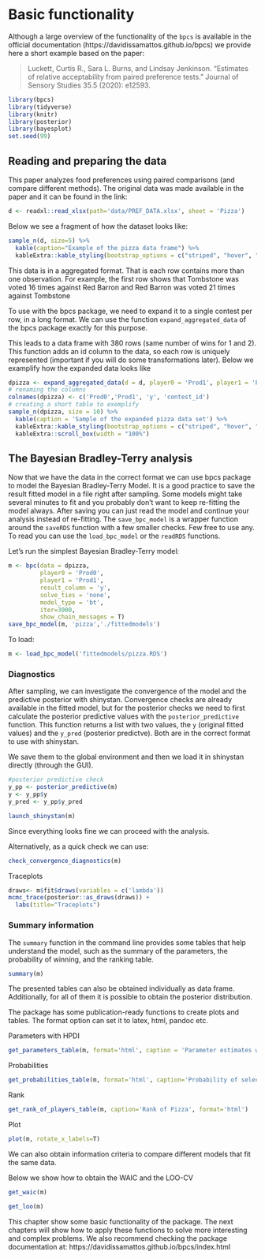 # Basic functionality {#basics}

Although a large overview of the functionality of the `bpcs` is available in the official documentation (https://davidissamattos.github.io/bpcs) we provide here a short example based on the paper:

> Luckett, Curtis R., Sara L. Burns, and Lindsay Jenkinson. "Estimates of relative acceptability from paired preference tests." Journal of Sensory Studies 35.5 (2020): e12593.


```r
library(bpcs)
library(tidyverse)
library(knitr)
library(posterior)
library(bayesplot)
set.seed(99)
```

## Reading and preparing the data

This paper analyzes food preferences using paired comparisons (and compare different methods). The original data was made available in the paper and it can be found in the link: 

```r
d <- readxl::read_xlsx(path='data/PREF_DATA.xlsx', sheet = 'Pizza')
```

Below we see a fragment of how the dataset looks like:
```r
sample_n(d, size=5) %>% 
  kable(caption="Example of the pizza data frame") %>% 
  kableExtra::kable_styling(bootstrap_options = c("striped", "hover", "condensed", "responsive"))
```


This data is in a aggregated format. That is each row contains more than one observation. For example, the first row shows that Tombstone was voted 16 times against Red Barron and Red Barron was voted 21 times against Tombstone

To use with the bpcs package, we need to expand it to a single contest per row, in a long format. We can use the function `expand_aggregated_data` of the bpcs package exactly for this purpose.

This leads to a data frame with 380 rows (same number of wins for 1 and 2). This function adds an id column to the data, so each row is uniquely represented (important if you will do some transformations later). Below we examplify how the expanded data looks like

```r
dpizza <- expand_aggregated_data(d = d, player0 = 'Prod1', player1 = 'Prod2', wins0 = 'Win1', wins1 = 'Win2', keep=NULL)
# renaming the columns
colnames(dpizza) <- c('Prod0','Prod1', 'y', 'contest_id')
# creating a short table to exemplify
sample_n(dpizza, size = 10) %>% 
  kable(caption = 'Sample of the expanded pizza data set') %>% 
  kableExtra::kable_styling(bootstrap_options = c("striped", "hover", "condensed", "responsive")) %>% 
  kableExtra::scroll_box(width = "100%")
```

## The Bayesian Bradley-Terry analysis

Now that we have the data in the correct format we can use bpcs package to model the Bayesian Bradley-Terry Model. It is a good practice to save the result fitted model in a file right after sampling. Some models might take several minutes to fit and you probably don't want to keep re-fitting the model always. After saving you can just read the model and continue your analysis instead of re-fitting. The `save_bpc_model` is a wrapper function around the `saveRDS` function with a few smaller checks. Few free to use any. To read you can use the `load_bpc_model` or the `readRDS` functions.

Let's run the simplest Bayesian Bradley-Terry model:

```r
m <- bpc(data = dpizza,
         player0 = 'Prod0',
         player1 = 'Prod1',
         result_column = 'y',
         solve_ties = 'none',
         model_type = 'bt',
         iter=3000,
         show_chain_messages = T)
save_bpc_model(m, 'pizza','./fittedmodels')
```

To load:
```r
m <- load_bpc_model('fittedmodels/pizza.RDS')
```

### Diagnostics

After sampling, we can investigate the convergence of the model and the predictive posterior with shinystan. 
Convergence checks are already available in the fitted model, but for the posterior checks we need to first calculate the posterior predictive values with the `posterior_predictive` function. This function returns a list with two values, the `y` (original fitted values) and the `y_pred` (posterior predictve). Both are in the correct format to use with shinystan.

We save them to the global environment and then we load it in shinystan directly (through the GUI).

```r
#posterior predictive check 
y_pp <- posterior_predictive(m)
y <- y_pp$y
y_pred <- y_pp$y_pred
```

```r
launch_shinystan(m)
```

Since everything looks fine we can proceed with the analysis.

Alternatively, as a quick check we can use:

```r
check_convergence_diagnostics(m)
```

Traceplots
```r
draws<- m$fit$draws(variables = c('lambda'))
mcmc_trace(posterior::as_draws(draws)) + 
  labs(title="Traceplots")
```



### Summary information

The `summary` function in the command line provides some tables that help understand the model, such as the summary of the parameters, the probability of winning, and the ranking table.

```r
summary(m)
```

The presented tables can also be obtained individually as data frame. Additionally, for all of them it is possible to obtain the posterior distribution.

The package has some publication-ready functions to create plots and tables. The format option can set it to latex, html, pandoc etc.

Parameters with HPDI
```r
get_parameters_table(m, format='html', caption = 'Parameter estimates with HPDI', digits = 3)
```


Probabilities
```r
get_probabilities_table(m, format='html', caption='Probability of selectiig a brand of pizza over the other')
```

Rank
```r
get_rank_of_players_table(m, caption='Rank of Pizza', format='html')
```

Plot
```r
plot(m, rotate_x_labels=T)
```


We can also obtain information criteria to compare different models that fit the same data.

Below we show how to obtain the WAIC and the LOO-CV
```r
get_waic(m)
```

```r
get_loo(m)
```



This chapter show some basic functionality of the package. The next chapters will show how to apply these functions to solve more interesting and complex problems. We also recommend checking the package documentation at: https://davidissamattos.github.io/bpcs/index.html 

